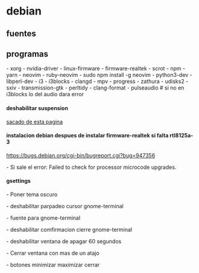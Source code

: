 = debian =
== fuentes ==
{{{bash
# fuentes para que no aparezcan raro
sudo apt install ttf-mscorefonts-installer
}}}
== programas ==
- xorg
- nvidia-driver
- linux-firmware
- firmware-realtek
- scrot
- npm
- yarn
- neovim
- ruby-neovim
- sudo npm install -g neovim
- python3-dev
- libperl-dev
- i3
- i3blocks
- clangd
- mpv
- progress
- zathura
- udisks2
- sxiv
- transmission-gtk
- perltidy
- clang-format
- pulseaudio # si no en i3blocks lo del audio dara error

==== deshabilitar suspension ====
{{{bash
# deshabilitar
sudo systemctl mask sleep.target suspend.target hibernate.target hybrid-sleep.target
# habilitar
sudo systemctl unmask sleep.target suspend.target hibernate.target hybrid-sleep.target
}}}
[[https://www.tecmint.com/disable-suspend-and-hibernation-in-linux/|sacado de esta pagina]]

==== instalacion debian despues de instalar firmware-realtek si falta rtl8125a-3 ====
{{{bash
cd /lib/firmware/rtl_nic/
sudo wget https://git.kernel.org/pub/scm/linux/kernel/git/firmware/linux-firmware.git/plain/rtl_nic/rtl8125a-3.fw
}}}
https://bugs.debian.org/cgi-bin/bugreport.cgi?bug=947356

- Si sale el error: Failed to check for processor microcode upgrades.
{{{bash
sudo sed -i 's/$nrconf{ucodehints} = 0;/#$nrconf{ucodehints} = 0;/' /etc/needrestart/needrestart.conf
}}}

==== gsettings ====
- Poner tema oscuro
{{{bash
gsettings set org.gnome.desktop.interface gtk-theme Adwaita-dark
gsettings set org.gnome.desktop.interface color-scheme prefer-dark
}}}

- deshabilitar parpadeo cursor gnome-terminal
{{{bash
gsettings set org.gnome.Terminal.Legacy.Profile:/org/gnome/terminal/legacy/profiles:/:$(gsettings get org.gnome.Terminal.ProfilesList default|tr -d \')/ cursor-blink-mode off
}}}

- fuente para gnome-terminal
{{{bash
gsettings set org.gnome.Terminal.Legacy.Profile:/org/gnome/terminal/legacy/profiles:/:$(gsettings get org.gnome.Terminal.ProfilesList default|tr -d \')/ font 'DejaVuSansMono Nerd Font Mono 13'
}}}

- deshabilitar comfirmacion cierre gnome-terminal
{{{bash
gsettings set org.gnome.Terminal.Legacy.Settings confirm-close false
}}}

- deshabilitar ventana de apagar 60 segundos
{{{bash
# No lo estoy usando
gsettings set org.gnome.SessionManager logout-prompt false
}}}

- Cerrar ventana con mas de un atajo
{{{bash
gsettings set org.gnome.desktop.wm.keybindings close "['<Alt>F4', '<Super><Shift>q']"
}}}

- botones minimizar maximizar cerrar
{{{bash
gsettings set org.gnome.desktop.wm.preferences button-layout 'appmenu:minimize,maximize,close'
}}}
